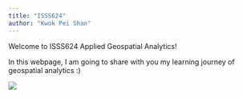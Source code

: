 ```yaml
---
title: "ISSS624"
author: "Kwok Pei Shan"
---
```


Welcome to ISSS624 Applied Geospatial Analytics!

In this webpage, I am going to share with you my learning journey of geospatial analytics :)

![](images/geospatial.png){fig-align="center"}
